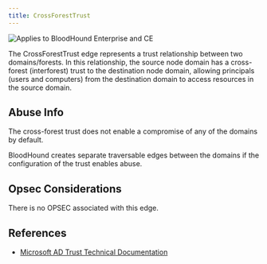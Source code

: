 ---
title: CrossForestTrust
---

<img noZoom src="/assets/enterprise-AND-community-edition-pill-tag.svg" alt="Applies to BloodHound Enterprise and CE"/>

The CrossForestTrust edge represents a trust relationship between two domains/forests. In this relationship, the source node domain has a cross-forest (interforest) trust to the destination node domain, allowing principals (users and computers) from the destination domain to access resources in the source domain.

Abuse Info
----------

The cross-forest trust does not enable a compromise of any of the domains by default.

BloodHound creates separate traversable edges between the domains if the configuration of the trust enables abuse.

Opsec Considerations
----------

There is no OPSEC associated with this edge.

References
----------

* [Microsoft AD Trust Technical Documentation](https://learn.microsoft.com/en-us/previous-versions/windows/it-pro/windows-server-2003/cc755321(v=ws.10))
